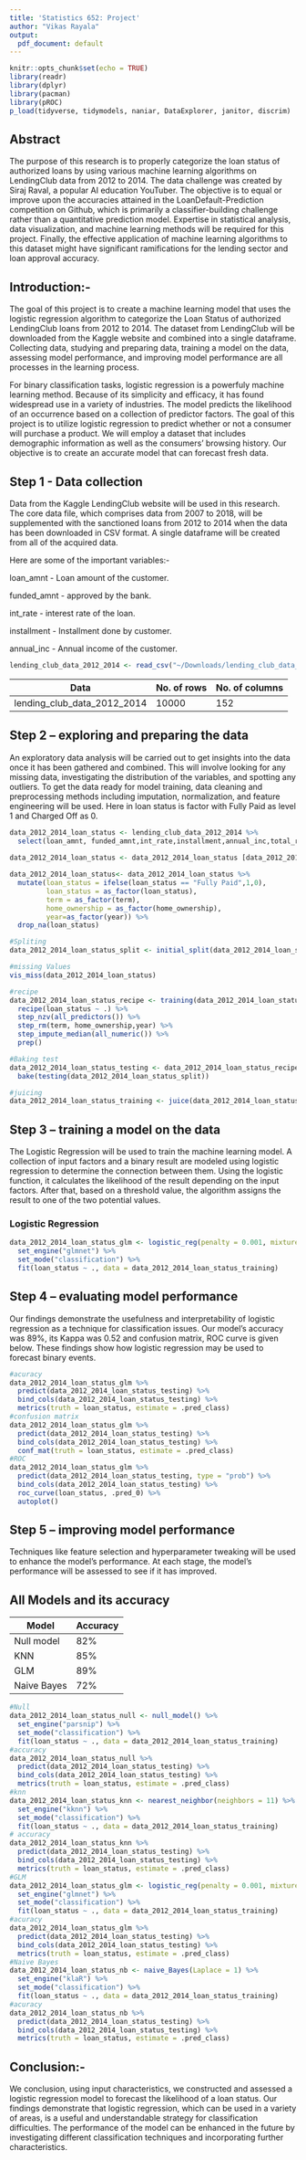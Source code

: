 ```yaml
---
title: 'Statistics 652: Project'
author: "Vikas Rayala"
output:
  pdf_document: default
---
```


```r
knitr::opts_chunk$set(echo = TRUE)
library(readr)
library(dplyr)
library(pacman)
library(pROC)
p_load(tidyverse, tidymodels, naniar, DataExplorer, janitor, discrim)
```

## Abstract

The purpose of this research is to properly categorize the loan status of authorized loans by using various machine learning algorithms on LendingClub data from 2012 to 2014. The data challenge was created by Siraj Raval, a popular AI education YouTuber. The objective is to equal or improve upon the accuracies attained in the LoanDefault-Prediction competition on Github, which is primarily a classifier-building challenge rather than a quantitative prediction model. Expertise in statistical analysis, data visualization, and machine learning methods will be required for this project. Finally, the effective application of machine learning algorithms to this dataset might have significant ramifications for the lending sector and loan approval accuracy.

## Introduction:-

The goal of this project is to create a machine learning model that uses the logistic regression algorithm to categorize the Loan Status of authorized LendingClub loans from 2012 to 2014. The dataset from LendingClub will be downloaded from the Kaggle website and combined into a single dataframe. Collecting data, studying and preparing data, training a model on the data, assessing model performance, and improving model performance are all processes in the learning process.

For binary classification tasks, logistic regression is a powerfuly machine learning method. Because of its simplicity and efficacy, it has found widespread use in a variety of industries. The model predicts the likelihood of an occurrence based on a collection of predictor factors. The goal of this project is to utilize logistic regression to predict whether or not a consumer will purchase a product. We will employ a dataset that includes demographic information as well as the consumers' browsing history. Our objective is to create an accurate model that can forecast fresh data.

## Step 1 - Data collection

Data from the Kaggle LendingClub website will be used in this research. The core data file, which comprises data from 2007 to 2018, will be supplemented with the sanctioned loans from 2012 to 2014 when the data has been downloaded in CSV format. A single dataframe will be created from all of the acquired data.

Here are some of the important variables:-

loan_amnt - Loan amount of the customer.

funded_amnt - approved by the bank.

int_rate - interest rate of the loan.

installment - Installment done by customer.

annual_inc - Annual income of the customer.

```r
lending_club_data_2012_2014 <- read_csv("~/Downloads/lending_club_data_2012_2014_small.csv")
```

| Data                        | No. of rows | No. of columns |
|-----------------------------|-------------|----------------|
| lending_club_data_2012_2014 | 10000       | 152            |

## **Step 2** -- exploring and preparing the data

An exploratory data analysis will be carried out to get insights into the data once it has been gathered and combined. This will involve looking for any missing data, investigating the distribution of the variables, and spotting any outliers. To get the data ready for model training, data cleaning and preprocessing methods including imputation, normalization, and feature engineering will be used. Here in loan status is factor with Fully Paid as level 1 and Charged Off as 0.

```r
data_2012_2014_loan_status <- lending_club_data_2012_2014 %>% 
  select(loan_amnt, funded_amnt,int_rate,installment,annual_inc,total_rec_int,last_pymnt_amnt,total_rec_int,last_pymnt_amnt,tot_cur_bal,avg_cur_bal,percent_bc_gt_75,total_bc_limit,term,home_ownership,loan_status,year,dti)
  
data_2012_2014_loan_status <- data_2012_2014_loan_status [data_2012_2014_loan_status$loan_status %in% c("Fully Paid", "Charged Off"), ]

data_2012_2014_loan_status<- data_2012_2014_loan_status %>% 
  mutate(loan_status = ifelse(loan_status == "Fully Paid",1,0),
         loan_status = as_factor(loan_status),
         term = as_factor(term),
         home_ownership = as_factor(home_ownership),
         year=as_factor(year)) %>% 
  drop_na(loan_status)

#Spliting
data_2012_2014_loan_status_split <- initial_split(data_2012_2014_loan_status, prop = 0.75)

#missing Values
vis_miss(data_2012_2014_loan_status)

#recipe
data_2012_2014_loan_status_recipe <- training(data_2012_2014_loan_status_split) %>%
  recipe(loan_status ~ .) %>%
  step_nzv(all_predictors()) %>%
  step_rm(term, home_ownership,year) %>% 
  step_impute_median(all_numeric()) %>%
  prep()

#Baking test
data_2012_2014_loan_status_testing <- data_2012_2014_loan_status_recipe %>%
  bake(testing(data_2012_2014_loan_status_split)) 

#juicing
data_2012_2014_loan_status_training <- juice(data_2012_2014_loan_status_recipe)

```

## **Step 3** -- training a model on the data

The Logistic Regression will be used to train the machine learning model. A collection of input factors and a binary result are modeled using logistic regression to determine the connection between them. Using the logistic function, it calculates the likelihood of the result depending on the input factors. After that, based on a threshold value, the algorithm assigns the result to one of the two potential values.

### Logistic Regression

```r
data_2012_2014_loan_status_glm <- logistic_reg(penalty = 0.001, mixture = 0.5) %>% 
  set_engine("glmnet") %>%
  set_mode("classification") %>%
  fit(loan_status ~ ., data = data_2012_2014_loan_status_training)

```

### 

## **Step 4** -- evaluating model performance

Our findings demonstrate the usefulness and interpretability of logistic regression as a technique for classification issues. Our model's accuracy was 89%, its Kappa was 0.52 and confusion matrix, ROC curve is given below. These findings show how logistic regression may be used to forecast binary events.

```r
#acuracy
data_2012_2014_loan_status_glm %>%
  predict(data_2012_2014_loan_status_testing) %>%
  bind_cols(data_2012_2014_loan_status_testing) %>%
  metrics(truth = loan_status, estimate = .pred_class)
#confusion matrix
data_2012_2014_loan_status_glm %>%
  predict(data_2012_2014_loan_status_testing) %>%
  bind_cols(data_2012_2014_loan_status_testing) %>%
  conf_mat(truth = loan_status, estimate = .pred_class)
#ROC
data_2012_2014_loan_status_glm %>%
  predict(data_2012_2014_loan_status_testing, type = "prob") %>%
  bind_cols(data_2012_2014_loan_status_testing) %>%
  roc_curve(loan_status, .pred_0) %>%
  autoplot() 
```

## **Step 5** -- improving model performance

Techniques like feature selection and hyperparameter tweaking will be used to enhance the model's performance. At each stage, the model's performance will be assessed to see if it has improved.

## All Models and its accuracy

| Model       | Accuracy |
|-------------|----------|
| Null model  | 82%      |
| KNN         | 85%      |
| GLM         | 89%      |
| Naive Bayes | 72%      |

```r
#Null
data_2012_2014_loan_status_null <- null_model() %>%
  set_engine("parsnip") %>%
  set_mode("classification") %>% 
  fit(loan_status ~ ., data = data_2012_2014_loan_status_training)
#accuracy
data_2012_2014_loan_status_null %>%
  predict(data_2012_2014_loan_status_testing) %>%
  bind_cols(data_2012_2014_loan_status_testing) %>%
  metrics(truth = loan_status, estimate = .pred_class)
#knn
data_2012_2014_loan_status_knn <- nearest_neighbor(neighbors = 11) %>% 
  set_engine("kknn") %>%
  set_mode("classification") %>%
  fit(loan_status ~ ., data = data_2012_2014_loan_status_training)
# accuracy
data_2012_2014_loan_status_knn %>%
  predict(data_2012_2014_loan_status_testing) %>%
  bind_cols(data_2012_2014_loan_status_testing) %>%
  metrics(truth = loan_status, estimate = .pred_class)
#GLM
data_2012_2014_loan_status_glm <- logistic_reg(penalty = 0.001, mixture = 0.5) %>%
  set_engine("glmnet") %>%
  set_mode("classification") %>%
  fit(loan_status ~ ., data = data_2012_2014_loan_status_training)
#acuracy
data_2012_2014_loan_status_glm %>%
  predict(data_2012_2014_loan_status_testing) %>%
  bind_cols(data_2012_2014_loan_status_testing) %>%
  metrics(truth = loan_status, estimate = .pred_class)
#Naive Bayes
data_2012_2014_loan_status_nb <- naive_Bayes(Laplace = 1) %>% 
  set_engine("klaR") %>%
  set_mode("classification") %>%
  fit(loan_status ~ ., data = data_2012_2014_loan_status_training)
#acuracy
data_2012_2014_loan_status_nb %>%
  predict(data_2012_2014_loan_status_testing) %>%
  bind_cols(data_2012_2014_loan_status_testing) %>%
  metrics(truth = loan_status, estimate = .pred_class)
```

## Conclusion:-

We conclusion, using input characteristics, we constructed and assessed a logistic regression model to forecast the likelihood of a loan status. Our findings demonstrate that logistic regression, which can be used in a variety of areas, is a useful and understandable strategy for classification difficulties. The performance of the model can be enhanced in the future by investigating different classification techniques and incorporating further characteristics.
